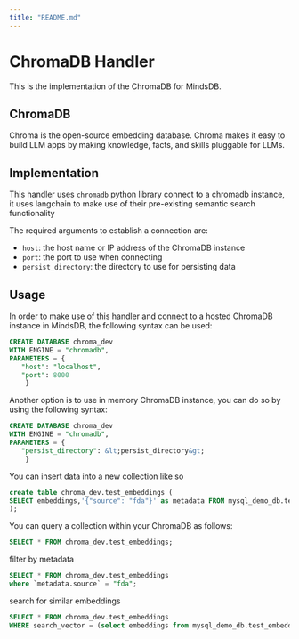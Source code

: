 ```yaml
---
title: "README.md"
---
```


# ChromaDB Handler

This is the implementation of the ChromaDB for MindsDB.

## ChromaDB

Chroma is the open-source embedding database. Chroma makes it easy to build LLM apps by making knowledge, facts, and skills pluggable for LLMs.

## Implementation

This handler uses `chromadb` python library connect to a chromadb instance, it uses langchain to make use of their pre-existing semantic search functionality

The required arguments to establish a connection are:

* `host`: the host name or IP address of the ChromaDB instance
* `port`: the port to use when connecting
* `persist_directory`: the directory to use for persisting data


## Usage

In order to make use of this handler and connect to a hosted ChromaDB instance in MindsDB, the following syntax can be used:

```sql
CREATE DATABASE chroma_dev
WITH ENGINE = "chromadb",
PARAMETERS = {
   "host": "localhost",
   "port": 8000
    }
```

Another option is to use in memory ChromaDB instance, you can do so by using the following syntax:

```sql
CREATE DATABASE chroma_dev
WITH ENGINE = "chromadb",
PARAMETERS = {
   "persist_directory": &lt;persist_directory&gt;
    }
```

You can insert data into a new collection like so

```sql
create table chroma_dev.test_embeddings (
SELECT embeddings,'{"source": "fda"}' as metadata FROM mysql_demo_db.test_embeddings
);
```

You can query a collection within your ChromaDB as follows:

```sql
SELECT * FROM chroma_dev.test_embeddings;
```

filter by metadata

```sql
SELECT * FROM chroma_dev.test_embeddings
where `metadata.source` = "fda";
```

search for similar embeddings

```sql
SELECT * FROM chroma_dev.test_embeddings
WHERE search_vector = (select embeddings from mysql_demo_db.test_embeddings limit 1);
```
